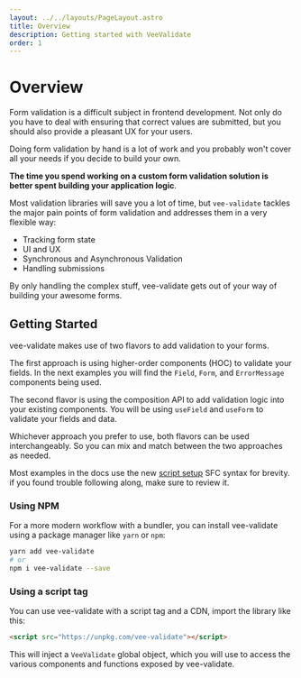 ```yaml
---
layout: ../../layouts/PageLayout.astro
title: Overview
description: Getting started with VeeValidate
order: 1
---
```



# Overview

Form validation is a difficult subject in frontend development. Not only do you have to deal with ensuring that correct values are submitted, but you should also provide a pleasant UX for your users.

Doing form validation by hand is a lot of work and you probably won't cover all your needs if you decide to build your own.

**The time you spend working on a custom form validation solution is better spent building your application logic**.

Most validation libraries will save you a lot of time, but `vee-validate` tackles the major pain points of form validation and addresses them in a very flexible way:

- Tracking form state
- UI and UX
- Synchronous and Asynchronous Validation
- Handling submissions

By only handling the complex stuff, vee-validate gets out of your way of building your awesome forms.

## Getting Started

vee-validate makes use of two flavors to add validation to your forms.

The first approach is using higher-order components (HOC) to validate your fields. In the next examples you will find the `Field`, `Form`, and `ErrorMessage` components being used.

The second flavor is using the composition API to add validation logic into your existing components. You will be using `useField` and `useForm` to validate your fields and data.

Whichever approach you prefer to use, both flavors can be used interchangeably. So you can mix and match between the two approaches as needed.

<DocTip title="Setup SFC">

Most examples in the docs use the new [script setup](https://vuejs.org/api/sfc-script-setup.html#script-setup) SFC syntax for brevity. if you found trouble following along, make sure to review it.

</DocTip>

### Using NPM

For a more modern workflow with a bundler, you can install vee-validate using a package manager like `yarn` or `npm`:

```sh
yarn add vee-validate
# or
npm i vee-validate --save
```

### Using a script tag

You can use vee-validate with a script tag and a CDN, import the library like this:

```html
<script src="https://unpkg.com/vee-validate"></script>
```

This will inject a `VeeValidate` global object, which you will use to access the various components and functions exposed by vee-validate.

